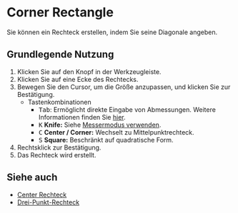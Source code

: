 
# Corner Rectangle

<Reference shortcut='' command='Corner Rectangle' button='Werkzeugleiste' />

Sie können ein Rechteck erstellen, indem Sie seine Diagonale angeben.

## Grundlegende Nutzung

1. Klicken Sie auf den <ButtonIcon type="button-corner-rectangle" /> Knopf in der Werkzeugleiste.
2. Klicken Sie auf eine Ecke des Rechtecks.
3. Bewegen Sie den Cursor, um die Größe anzupassen, und klicken Sie zur Bestätigung.
   - <Kst>Tastenkombinationen</Kst>
      - <kbd>Tab</kbd>: Ermöglicht direkte Eingabe von Abmessungen. Weitere Informationen finden Sie [hier](/tool/sketching-essentials#specify-dimensions-numerically).
      - <kbd>K</kbd> **Knife:** Siehe [Messermodus verwenden](/tool/sketching-essentials#use-knife-mode).
      - <kbd>C</kbd> **Center / Corner:** Wechselt zu Mittelpunktrechteck.
      - <kbd>S</kbd> **Square:** Beschränkt auf quadratische Form.
4. Rechtsklick zur Bestätigung.
5. Das Rechteck wird erstellt.

<VideoPlayer fileName="corner-rectangle"/>

## Siehe auch
- [Center Rechteck](center-rectangle)
- [Drei-Punkt-Rechteck](three-point-rectangle)